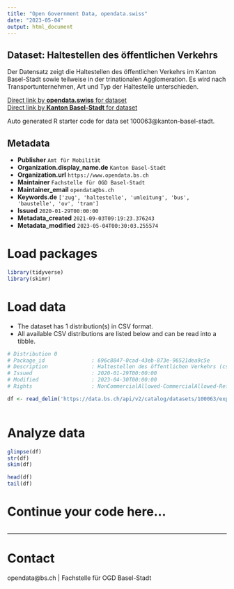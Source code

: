 ```yaml
---
title: "Open Government Data, opendata.swiss"
date: "2023-05-04"
output: html_document
---
```


## Dataset: Haltestellen des öffentlichen Verkehrs

Der Datensatz zeigt die Haltestellen des öffentlichen Verkehrs im Kanton Basel-Stadt sowie teilweise in der trinationalen Agglomeration. Es wird nach Transportunternehmen, Art und Typ der Haltestelle unterschieden. 

[Direct link by **opendata.swiss** for dataset](https://opendata.swiss/de/dataset/haltestellen-des-offentlichen-verkehrs1)<br>
[Direct link by **Kanton Basel-Stadt** for dataset](https://data.bs.ch/explore/dataset/100063/)

Auto generated R starter code for data set 100063@kanton-basel-stadt.

## Metadata

- **Publisher** `Amt für Mobilität`
- **Organization.display_name.de** `Kanton Basel-Stadt`
- **Organization.url** `https://www.opendata.bs.ch`
- **Maintainer** `Fachstelle für OGD Basel-Stadt`
- **Maintainer_email** `opendata@bs.ch`
- **Keywords.de** `['zug', 'haltestelle', 'umleitung', 'bus', 'baustelle', 'ov', 'tram']`
- **Issued** `2020-01-29T00:00:00`
- **Metadata_created** `2021-09-03T09:19:23.376243`
- **Metadata_modified** `2023-05-04T00:30:03.255574`


# Load packages

```r

library(tidyverse)
library(skimr)

```

# Load data

-   The dataset has 1 distribution(s) in CSV format.
-   All available CSV distributions are listed below and can be read into a tibble.

```r

# Distribution 0
# Package_id               : 696c8847-0cad-43eb-873e-96521dea9c5e
# Description              : Haltestellen des öffentlichen Verkehrs (csv)
# Issued                   : 2020-01-29T00:00:00
# Modified                 : 2023-04-30T00:00:00
# Rights                   : NonCommercialAllowed-CommercialAllowed-ReferenceRequired

df <- read_delim('https://data.bs.ch/api/v2/catalog/datasets/100063/exports/csv')



```

# Analyze data

```r

glimpse(df)
str(df)
skim(df)

head(df)
tail(df)

```

# Continue your code here...

```r

```

------------------------------------------------------------------------

# Contact

opendata@bs.ch | Fachstelle für OGD Basel-Stadt
